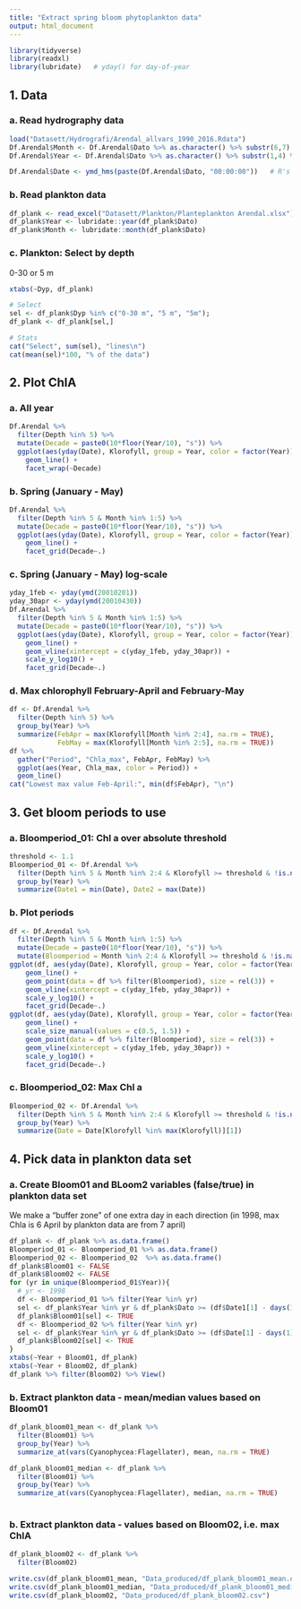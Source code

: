 ```yaml
---
title: "Extract spring bloom phytoplankton data"
output: html_document
---
```



```r
library(tidyverse)
library(readxl)
library(lubridate)   # yday() for day-of-year
```


## 1. Data
### a. Read hydrography data
```r
load("Datasett/Hydrografi/Arendal_allvars_1990_2016.Rdata")
Df.Arendal$Month <- Df.Arendal$Dato %>% as.character() %>% substr(6,7) %>% as.numeric()
Df.Arendal$Year <- Df.Arendal$Dato %>% as.character() %>% substr(1,4) %>% as.numeric()

Df.Arendal$Date <- ymd_hms(paste(Df.Arendal$Dato, "00:00:00"))   # R's date format
```

### b. Read plankton data
```r
df_plank <- read_excel("Datasett/Plankton/Planteplankton Arendal.xlsx") # range = "A1:V471"
df_plank$Year <- lubridate::year(df_plank$Dato)
df_plank$Month <- lubridate::month(df_plank$Dato)
```

### c. Plankton: Select by depth  
0-30 or 5 m  
```r
xtabs(~Dyp, df_plank)

# Select
sel <- df_plank$Dyp %in% c("0-30 m", "5 m", "5m"); 
df_plank <- df_plank[sel,]

# Stats
cat("Select", sum(sel), "lines\n")
cat(mean(sel)*100, "% of the data")
```

## 2. Plot ChlA
### a. All year
```r
Df.Arendal %>%
  filter(Depth %in% 5) %>%
  mutate(Decade = paste0(10*floor(Year/10), "s")) %>%
  ggplot(aes(yday(Date), Klorofyll, group = Year, color = factor(Year))) + 
    geom_line() +
    facet_wrap(~Decade)
```

### b. Spring (January - May)
```r
Df.Arendal %>%
  filter(Depth %in% 5 & Month %in% 1:5) %>%
  mutate(Decade = paste0(10*floor(Year/10), "s")) %>%
  ggplot(aes(yday(Date), Klorofyll, group = Year, color = factor(Year))) + 
    geom_line() +
    facet_grid(Decade~.)
```
### c. Spring (January - May) log-scale
```r
yday_1feb <- yday(ymd(20010201))
yday_30apr <- yday(ymd(20010430))
Df.Arendal %>%
  filter(Depth %in% 5 & Month %in% 1:5) %>%
  mutate(Decade = paste0(10*floor(Year/10), "s")) %>%
  ggplot(aes(yday(Date), Klorofyll, group = Year, color = factor(Year))) + 
    geom_line() +
    geom_vline(xintercept = c(yday_1feb, yday_30apr)) +
    scale_y_log10() +
    facet_grid(Decade~.)
```

 
### d. Max chlorophyll February-April and February-May
```r
df <- Df.Arendal %>%
  filter(Depth %in% 5) %>% 
  group_by(Year) %>%
  summarize(FebApr = max(Klorofyll[Month %in% 2:4], na.rm = TRUE),
            FebMay = max(Klorofyll[Month %in% 2:5], na.rm = TRUE))
df %>%
  gather("Period", "Chla_max", FebApr, FebMay) %>%
  ggplot(aes(Year, Chla_max, color = Period)) + 
  geom_line()
cat("Lowest max value Feb-April:", min(df$FebApr), "\n")
```

## 3. Get bloom periods to use  
### a. Bloomperiod_01: Chl a over absolute threshold  
```r
threshold <- 1.1
Bloomperiod_01 <- Df.Arendal %>%
  filter(Depth %in% 5 & Month %in% 2:4 & Klorofyll >= threshold & !is.na(Klorofyll)) %>% 
  group_by(Year) %>%
  summarize(Date1 = min(Date), Date2 = max(Date))
```

### b. Plot periods
```r
df <- Df.Arendal %>%
  filter(Depth %in% 5 & Month %in% 1:5) %>%
  mutate(Decade = paste0(10*floor(Year/10), "s")) %>%
  mutate(Bloomperiod = Month %in% 2:4 & Klorofyll >= threshold & !is.na(Klorofyll))
ggplot(df, aes(yday(Date), Klorofyll, group = Year, color = factor(Year))) + 
    geom_line() +
    geom_point(data = df %>% filter(Bloomperiod), size = rel(3)) +
    geom_vline(xintercept = c(yday_1feb, yday_30apr)) +
    scale_y_log10() +
    facet_grid(Decade~.)
ggplot(df, aes(yday(Date), Klorofyll, group = Year, color = factor(Year), size = Bloomperiod)) + 
    geom_line() +
    scale_size_manual(values = c(0.5, 1.5)) +
    geom_point(data = df %>% filter(Bloomperiod), size = rel(3)) +
    geom_vline(xintercept = c(yday_1feb, yday_30apr)) +
    scale_y_log10() +
    facet_grid(Decade~.)
```

### c. Bloomperiod_02: Max Chl a
```r
Bloomperiod_02 <- Df.Arendal %>%
  filter(Depth %in% 5 & Month %in% 2:4 & Klorofyll >= threshold & !is.na(Klorofyll)) %>% 
  group_by(Year) %>%
  summarize(Date = Date[Klorofyll %in% max(Klorofyll)][1])
```

## 4. Pick data in plankton data set
### a. Create Bloom01 and BLoom2 variables (false/true) in plankton data set  
We make a "buffer zone" of one extra day in each direction (in 1998, max Chla is 6 April by plankton data are from 7 april)  
```r
df_plank <- df_plank %>% as.data.frame()
Bloomperiod_01 <- Bloomperiod_01 %>% as.data.frame()
Bloomperiod_02 <- Bloomperiod_02  %>% as.data.frame()
df_plank$Bloom01 <- FALSE
df_plank$Bloom02 <- FALSE
for (yr in unique(Bloomperiod_01$Year)){
  # yr <- 1998
  df <- Bloomperiod_01 %>% filter(Year %in% yr) 
  sel <- df_plank$Year %in% yr & df_plank$Dato >= (df$Date1[1] - days(1)) & df_plank$Dato <= (df$Date2[1] + days(1))
  df_plank$Bloom01[sel] <- TRUE
  df <- Bloomperiod_02 %>% filter(Year %in% yr) 
  sel <- df_plank$Year %in% yr & df_plank$Dato >= (df$Date[1] - days(1)) & df_plank$Dato <= (df$Date[1] + days(1)) 
  df_plank$Bloom02[sel] <- TRUE
}
xtabs(~Year + Bloom01, df_plank)
xtabs(~Year + Bloom02, df_plank)
df_plank %>% filter(Bloom02) %>% View()

```

### b. Extract plankton data - mean/median values based on Bloom01
```r
df_plank_bloom01_mean <- df_plank %>%
  filter(Bloom01) %>%
  group_by(Year) %>%
  summarize_at(vars(Cyanophycea:Flagellater), mean, na.rm = TRUE)

df_plank_bloom01_median <- df_plank %>%
  filter(Bloom01) %>%
  group_by(Year) %>%
  summarize_at(vars(Cyanophycea:Flagellater), median, na.rm = TRUE)
    
```

### b. Extract plankton data - values based on Bloom02, i.e. max ChlA
```r
df_plank_bloom02 <- df_plank %>%
  filter(Bloom02)

```

```r
write.csv(df_plank_bloom01_mean, "Data_produced/df_plank_bloom01_mean.csv")
write.csv(df_plank_bloom01_median, "Data_produced/df_plank_bloom01_median.csv")
write.csv(df_plank_bloom02, "Data_produced/df_plank_bloom02.csv")
```



